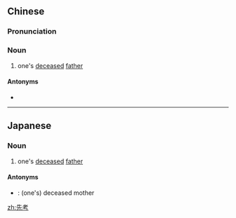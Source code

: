 ==Chinese==
{{zh-forms}}

===Pronunciation===
{{zh-pron
|m=xiānkǎo
|c=sin1 haau2
|h=pfs=siên-kháu
|mn=xm:sian-khó
|cat=n
}}

===Noun===
{{zh-noun}}

# {{lb|zh|literary}} one's [[deceased]] [[father]]

====Antonyms====
* {{zh-l|先妣}}

----

==Japanese==
{{ja-kanjitab|せん|こう|yomi=on}}

===Noun===
{{ja-noun|せんこう}}
# one's [[deceased]] [[father]]

====Antonyms====
* {{ja-r|先妣|せんぴ}}: (one's) deceased mother

[[zh:先考]]